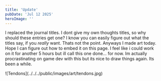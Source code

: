 ```yaml
---
title: 'Update'
pubDate: 'Jul 12 2025'
heroImage: ''
---
```


I replaced the journal titles. I dont give my own thoughts titles, so why should these entries get one? I know you can easily figure out what the titles say, if you *really* want. Thats not the point. Anyways I made art today. Hope I can figure out how to embed it on this page. I feel like i could work on it for another 5 hours but ill call this one done... for now. Im actually procrastinating on game dev with this but its nice to draw things again. Its been a while.

<span class="spoiler-image-wrapper">
	<span class="spoiler-image"> ![Tendons](../../../public/images/art/tendons.jpg) </span>
</span>